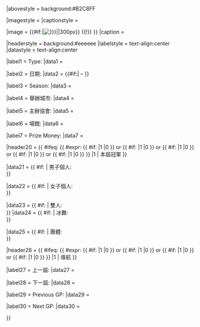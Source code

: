 {{Infobox
|name = 
|bodystyle = 
|title = 
|titlestyle = 
|above = {{#if:{{{title|}}}|{{{title}}}|{{{name|<includeonly>{{PAGENAME}}</includeonly> }}} }}
|abovestyle = background:#B2C8FF  

|imagestyle = 
|captionstyle = 

|image = {{#if:{{{image|}}}|[[File:{{{image}}}{{!}}{{#if:{{{imagesize|}}}|{{{imagesize}}}|300px}} {{!}}{{{caption|}}} ]] }}
|caption = {{{caption|}}}

|headerstyle = background:#eeeeee
|labelstyle = text-align:center
|datastyle = text-align:center

|label1 = Type:
|data1 = {{{comptype|}}} 

|label2 = 日期:
|data2 = {{{startdate|}}} {{#if:{{{enddate|}}}| – {{{enddate}}} }}

|label3 = Season:
|data3 = {{{skatingseason|}}} 

|label4 = 舉辦城市:
|data4 = {{{location|}}} 

|label5 = 主辦協會:
|data5 = {{{host|}}}

|label6 = 場館:
|data6 = {{{venue|}}} 

|label7 = Prize Money:
|data7 = {{{prizemoney|}}} 

|header20 = {{ #ifeq: {{ #expr: 
{{ #if:{{{championmen|}}} |1 |0 }} or 
{{ #if:{{{championladies|}}} |1 |0 }} or 
{{ #if:{{{championpairs|}}} |1 |0 }} or 
{{ #if:{{{championdance|}}} |1 |0 }} or 
{{ #if:{{{championsynchro|}}} |1 |0 }} }} 
|1 | 本屆冠軍 }} 

|data21 = {{ #if: {{{championmen|}}}| 男子個人: <br> {{{championmen|}}} }}  

|data22 = {{ #if: {{{championladies|}}}| 女子個人: <br> {{{championladies|}}} }} 

|data23 = {{ #if: {{{championpairs|}}}| 雙人: <br> {{{championpairs|}}} }}  
|data24 = {{ #if: {{{championdance|}}}| 冰舞: <br> {{{championdance|}}} }} 

|data25 = {{ #if: {{{championsynchro|}}}| 團體: <br> {{{championsynchro|}}} }} 

|header26 = {{ #ifeq: {{ #expr: 
{{ #if: {{{previouscomp|}}} |1 |0 }} or 
{{ #if: {{{previousgp|}}} |1 |0 }} or 
{{ #if: {{{nextcomp|}}} |1 |0 }} or 
{{ #if: {{{nextgp|}}} |1 |0 }} }} 
|1 | 導航 }} 

|label27 = 上一屆:
|data27 = {{{previouscomp|}}}

|label28 = 下一屆:
|data28 = {{{nextcomp|}}}

|label29 = Previous GP:
|data29 = {{{previousgp|}}}

|label30 = Next GP:
|data30 = {{{nextgp|}}}

}}<noinclude>
{{Documentation}}
<!-- PLEASE ADD CATEGORIES AND INTERWIKIS TO THE /doc SUBPAGE, THANKS -->
</noinclude>